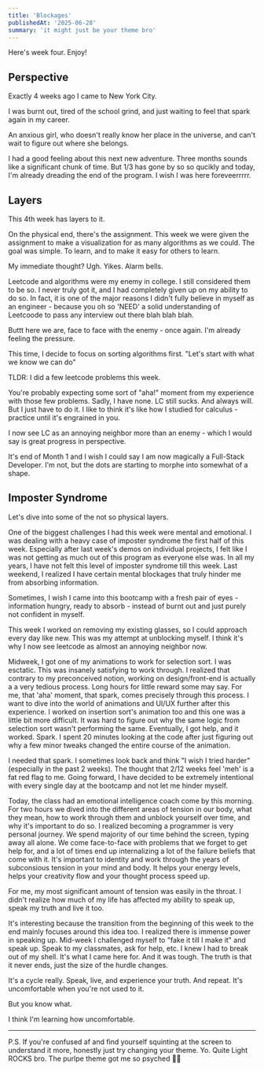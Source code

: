```yaml
---
title: 'Blockages'
publishedAt: '2025-06-28'
summary: 'it might just be your theme bro'
---
```


Here's week four. Enjoy!

## Perspective

Exactly 4 weeks ago I came to New York City. 

I was burnt out, tired of the school grind, and just waiting to feel that spark again in my career. 

An anxious girl, who doesn't really know her place in the universe, and can't wait to figure out where she belongs. 

I had a good feeling about this next new adventure. Three months sounds like a significant chunk of time. But 1/3 has gone by so so qucikly and today, I'm already dreading the end of the program. I wish I was here foreveerrrrr.

## Layers 

This 4th week has layers to it. 

On the physical end, there's the assignment. This week we were given the assignment to make a visualization for as many algorithms as we could. The goal was simple. To learn, and to make it easy for others to learn. 

My immediate thought? Ugh. Yikes. Alarm bells. 

Leetcode and algorithms were my enemy in college. I still considered them to be so. I never truly got it, and I had completely given up on my ability to do so. In fact, it is one of the major reasons I didn't fully believe in myself as an engineer - because you oh so 'NEED' a solid understanding of Leetcoode to pass any interview out there blah blah blah.

Buttt here we are, face to face with the enemy - once again. I'm already feeling the pressure. 

This time, I decide to focus on sorting algorithms first. 
"Let's start with what we know we can do" 

TLDR: I did a few leetcode problems this week. 

You're probably expecting some sort of "aha!" moment from my experience with those few problems. Sadly, I have none. LC still sucks. And always will. But I just have to do it. I like to think it's like how I studied for calculus - practice until it's engrained in you. 

I now see LC as an annoying neighbor more than an enemy - which I would say is great progress in perspective. 

It's end of Month 1 and I wish I could say I am now magically a Full-Stack Developer. I'm not, but the dots are starting to morphe into somewhat of a shape. 

## Imposter Syndrome

Let's dive into some of the not so physical layers. 

One of the biggest challenges I had this week were mental and emotional. I was dealing with a heavy case of imposter syndrome the first half of this week. Especially after last week's demos on individual projects, I felt like I was not getting as much out of this program as everyone else was. In all my years, I have not felt this level of imposter syndrome till this week. Last weekend, I realized I have certain mental blockages that truly hinder me from absorbing information. 

Sometimes, I wish I came into this bootcamp with a fresh pair of eyes - information hungry, ready to absorb - instead of  burnt out and just purely not confident in myself. 

This week I worked on removing my existing glasses, so I could approach every day like new. This was my attempt at unblocking myself. I think it's why I now see leetcode as almost an annoying neighbor now. 

Midweek, I got one of my animations to work for selection sort. I was esctatic. This was insanely satisfying to work through. I realized that contrary to my preconceived notion, working on design/front-end is actually a a very tedious process. Long hours for little reward some may say. For me, that 'aha' moment, that spark, comes precisely through this process. I want to dive into the world of animations and UI/UX further after this experience. I worked on insertion sort's animation too and this one was a little bit more difficult. It was hard to figure out why the same logic from selection sort wasn't performing the same. Eventually, I got help, and it worked. Spark. I spent 20 minutes looking at the code after just figuring out why a few minor tweaks changed the entire course of the animation. 

I needed that spark. I sometimes look back and think "I wish I tried harder" (especially in the past 2 weeks). The thought that 2/12 weeks feel 'meh' is a fat red flag to me. Going forward, I have decided to be extremely intentional with every single day at the bootcamp and not let me hinder myself. 

Today, the class had an emotional intelligence coach come by this morning. For two hours we dived into the different areas of tension in our body, what they mean, how to work through them and unblock yourself over time, and why it's important to do so. I realized becoming a programmer is very personal journey. We spend majority of our time behind the screen, typing away all alone. We come face-to-face with problems that we forget to get help for, and a lot of times end up internalizing a lot of the failure beliefs that come with it. It's important to identity and work through the years of subconsious tension in your mind and body. It helps your energy levels, helps your creativity flow and your thought process speed up. 

For me, my most significant amount of tension was easily in the throat. I didn't realize how much of my life has affected my ability to speak up, speak my truth and live it too. 

It's interesting because the transition from the beginning of this week to the end mainly focuses around this idea too. I realized there is immense power in speaking up. Mid-week I challenged myself to "fake it till I make it" and speak up. Speak to my classmates, ask for help, etc. I knew I had to break out of my shell. It's what I came here for. And it was tough. The truth is that it never ends, just the size of the hurdle changes. 

It's a cycle really. Speak, live, and experience your truth. And repeat. It's uncomfortable when you're not used to it. 

But you know what. 

I think I'm learning how uncomfortable.

----

P.S. 
If you're confused af and find yourself squinting at the screen to understand it more, honestly just try changing your theme. Yo. Quite Light ROCKS bro. The purlpe theme got me so psyched 🥰😛